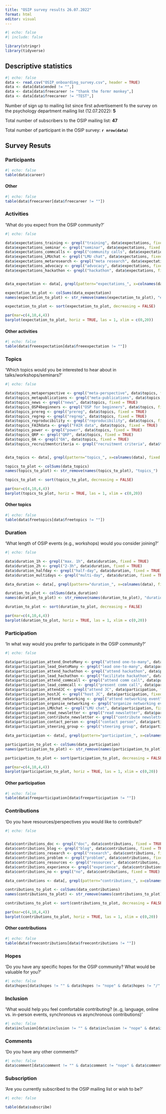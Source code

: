```yaml
---
title: "OSIP survey results 26.07.2022"
format: html
editor: visual
---
```


```r
#| echo: false
#| include: false

library(stringr)
library(tidyverse)

```

## Descriptive statistics

```r
#| echo: false
data <- read.csv("OSIP_onboarding_survey.csv", header = TRUE)
data <- data[data$ended != "",]
data <- data[data$freecareer != "thank the formr monkey",]
data <- data[data$freecareer != "TEST",]
```

Number of sign up to mailing list since first advertisement fo the survey on the psychology department mailing list (12.07.2022): **5**

Total number of subscribers to the OSIP mailing list: **47**

Total number of participant in the OSIP survey: **`r nrow(data)`**

## Survey Resuts

### Participants

```r
#| echo: false
table(data$career)

```

#### Other

```r
#| echo: false
table(data$freecareer[data$freecareer != ""])
```

### Activities

'What do you expect from the OSIP community?'

```r
#| echo: false

data$expectations_training <- grepl("training", data$expectations, fixed = TRUE)
data$expectations_seminar <- grepl("seminar", data$expectations, fixed = TRUE)
data$expectations_commcalls <- grepl("community calls", data$expectations, fixed = TRUE)
data$expectations_LMUchat <- grepl("LMU chat", data$expectations, fixed = TRUE)
data$expectations_metaresearch <- grepl("meta research", data$expectations, fixed = TRUE)
data$expectations_advocacy <- grepl("advocacy", data$expectations, fixed = TRUE)
data$expectations_hackathon <- grepl("hackathon", data$expectations, fixed = TRUE)


data_expectation <- data[, grepl(pattern="expectations_", x=colnames(data), fixed = TRUE)]

expectation_to_plot <- colSums(data_expectation)
names(expectation_to_plot) <- str_remove(names(expectation_to_plot), "expectations_")

expectation_to_plot <- sort(expectation_to_plot, decreasing = FALSE)

par(mar=c(4,10,4,4))
barplot(expectation_to_plot, horiz = TRUE, las = 1, xlim = c(0,20))


```

#### Other activities

```r
#| echo: false
table(data$freeexpectation[data$freeexpectation != ""])
```

### Topics

'Which topics would you be interested to hear about in talks/workshops/seminars?'

```r
#| echo: false

data$topics_metaperspective <- grepl("meta-perspective", data$topics, fixed = TRUE)
data$topics_metapublications <- grepl("meta-publications", data$topics, fixed = TRUE)
data$topics_news <- grepl("news", data$topics, fixed = TRUE)
data$topics_OSP4beginners <- grepl("OSP for beginners", data$topics, fixed = TRUE)
data$topics_prereg <- grepl("prereg", data$topics, fixed = TRUE)
data$topics_regrep <- grepl("regrep", data$topics, fixed = TRUE)
data$topics_reproducibility <- grepl("reproducibility", data$topics, fixed = TRUE)
data$topics_FAIRdata <- grepl("FAIR data", data$topics, fixed = TRUE)
data$topics_power <- grepl("power", data$topics, fixed = TRUE)
data$topics_QRP <- grepl("QRP", data$topics, fixed = TRUE)
data$topics_OA <- grepl("OA", data$topics, fixed = TRUE)
data$topics_recruitmentcriteria <- grepl("recruitment criteria", data$topics, fixed = TRUE)


data_topics <- data[, grepl(pattern="topics_", x=colnames(data), fixed = TRUE)]

topics_to_plot <- colSums(data_topics)
names(topics_to_plot) <- str_remove(names(topics_to_plot), "topics_")

topics_to_plot <- sort(topics_to_plot, decreasing = FALSE)

par(mar=c(4,10,4,4))
barplot(topics_to_plot, horiz = TRUE, las = 1, xlim = c(0,20))


```

#### Other topics

```r
#| echo: false
table(data$freetopics[data$freetopics != ""])
```

### Duration

'What length of OSIP events (e.g., workshops) would you consider joining?'

```r
#| echo: false

data$duration_1h <- grepl("max. 1h", data$duration, fixed = TRUE)
data$duration_2h <- grepl("2-3h", data$duration, fixed = TRUE)
data$duration_halfday <- grepl("half-day", data$duration, fixed = TRUE)
data$duration_multidays <- grepl("multi-day", data$duration, fixed = TRUE)

data_duration <- data[, grepl(pattern="duration_", x=colnames(data), fixed = TRUE)]

duration_to_plot <- colSums(data_duration)
names(duration_to_plot) <- str_remove(names(duration_to_plot), "duration_")

duration_to_plot <- sort(duration_to_plot, decreasing = FALSE)

par(mar=c(4,10,4,4))
barplot(duration_to_plot, horiz = TRUE, las = 1, xlim = c(0,20))


```

### Participation

'In what way would you prefer to participate in the OSIP community?'

```r
#| echo: false

data$participation_attend_OnetoMany <- grepl("attend one-to-many", data$participation, fixed = TRUE)
data$participation_lead_OnetoMany <- grepl("lead one-to-many", data$participation, fixed = TRUE)
data$participation_attend_hachathon <- grepl("attend hackathon", data$participation, fixed = TRUE)
data$participation_lead_hachathon <- grepl("facilitate hackathon", data$participation, fixed = TRUE)
data$participation_attend_commcall <- grepl("attend comm call", data$participation, fixed = TRUE)
data$participation_lead_commcall <- grepl("present comm call", data$participation, fixed = TRUE)
data$participation_attendJC <- grepl("attend JC", data$participation, fixed = TRUE)
data$participation_hostJC <- grepl("host JC", data$participation, fixed = TRUE)
data$participation_attend_networking <- grepl("attend networking event", data$participation, fixed = TRUE)
data$participation_organise_networking <- grepl("organize networking event", data$participation, fixed = TRUE)
data$participation_LMUchat <- grepl("LMU chat", data$participation, fixed = TRUE)
data$participation_read_newsletter <- grepl("read newsletter", data$participation, fixed = TRUE)
data$participation_contribute_newsletter <- grepl("contribute newsletter", data$participation, fixed = TRUE)
data$participation_contact_person <- grepl("contact person", data$participation, fixed = TRUE)
data$participation_steering_group <- grepl("steering group", data$participation, fixed = TRUE)

data_participation <- data[, grepl(pattern="participation_", x=colnames(data), fixed = TRUE)]

participation_to_plot <- colSums(data_participation)
names(participation_to_plot) <- str_remove(names(participation_to_plot), "participation_")

participation_to_plot <- sort(participation_to_plot, decreasing = FALSE)

par(mar=c(4,10,4,4))
barplot(participation_to_plot, horiz = TRUE, las = 1, xlim = c(0,20))


```

#### Other participation

```r
#| echo: false
table(data$freeparticipation[data$freeparticipation != ""])
```

### Contributions

'Do you have resources/perspectives you would like to contribute?'

```r
#| echo: false


data$contributions_doc <- grepl("doc", data$contributions, fixed = TRUE)
data$contributions_blog <- grepl("blog", data$contributions, fixed = TRUE)
data$contributions_research <- grepl("research", data$contributions, fixed = TRUE)
data$contributions_problem <- grepl("problem", data$contributions, fixed = TRUE)
data$contributions_resources <- grepl("resources", data$contributions, fixed = TRUE)
data$contributions_experience <- grepl("experience", data$contributions, fixed = TRUE)
data$contributions_no <- grepl("no", data$contributions, fixed = TRUE)

data_contributions <- data[, grepl(pattern="contributions_", x=colnames(data), fixed = TRUE)]

contributions_to_plot <- colSums(data_contributions)
names(contributions_to_plot) <- str_remove(names(contributions_to_plot), "contributions_")

contributions_to_plot <- sort(contributions_to_plot, decreasing = FALSE)

par(mar=c(4,10,4,4))
barplot(contributions_to_plot, horiz = TRUE, las = 1, xlim = c(0,20))


```

#### Other contributions

```r
#| echo: false
table(data$freecontributions[data$freecontributions != ""])
```

### Hopes

'Do you have any specific hopes for the OSIP community? What would be valuable for you?'

```r
#| echo: false
data$hopes[data$hopes != "" & data$hopes != "nope" & data$hopes != "/" & data$hopes != "nothing" & data$hopes != "." & data$hopes != "x" & data$hopes != "leer" & data$hopes != " " & data$hopes != "-" & data$hopes != "No specific hopes."]
```

### Inclusion

'What would help you feel comfortable contributing? (e..g, language, online vs. in-person events, synchronous vs asynchronous contributions)'

```r
#| echo: false
data$inclusion[data$inclusion != "" & data$inclusion != "nope" & data$inclusion != "/" & data$inclusion != "nothing" & data$inclusion != "." & data$inclusion != "x" & data$inclusion != "leer" & data$inclusion != " " & data$inclusion != "-" & data$inclusion != "not sure" & data$inclusion != "--"]
```

### Comments

'Do you have any other comments?'

```r
#| echo: false
data$comment[data$comment != "" & data$comment != "nope" & data$comment != "/" & data$comment != "nothing" & data$comment != "." & data$comment != "x" & data$comment != "leer" & data$comment != " " & data$comment != "-" & data$comment != "not sure" & data$comment != "--" & data$comment != "No." & data$comment != "No" & data$comment != "nope :)" & !is.na(data$comment) & data$comment != "No other comments." & data$comment != "no" & data$comment != "nein"]
```

### Subscription

'Are you currently subscribed to the OSIP mailing list or wish to be?'

```r
#| echo: false

table(data$subscribe)
```
